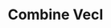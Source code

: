 ---
title: 'Combine VecI'
node:
  name: 'Combine VecI'
  category: Numbers
  icon: icon-long-arrow-up
  isPair: false
  hasPreview: false
  inputs:
  - name: X
    type: Integer
    description: 'First component of the vector.'
    isContextful: true
    default: '0'
  - name: Y
    type: Integer
    description: 'Second component of the vector.'
    isContextful: true
    default: '0'
  outputs:
  - name: Vector
    type: VecI
    description: 'The resulting 2D vector constructed from the X and Y components.'
    isContextful: true
    default: '(0, 0)'
  description: 'Constructs a 2D vector from its X and Y components. The output is a VecI type, which represents a vector with integer components.'
---